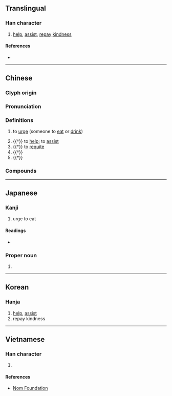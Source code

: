 {{character info/new}}
==Translingual==

===Han character===
{{Han char|rn=9|rad=人|as=06|sn=8|four=24227|canj=OKB|ids=⿰亻有}}

# [[help]], [[assist]], [[repay]] [[kindness]]

====References====
* {{Han ref|kx=0102.050|dkj=00594|dj=0216.050|hdz=10146.040|uh=4F91|ud=20369|bh=A8DD|bd=43229}}

----

==Chinese==
{{zh-forms}}

===Glyph origin===
{{Han etym}}

===Pronunciation===
{{zh-pron
|m=yòu
|c=jau6
|mc=y
|oc=y
|ma=
|cat=v
}}

===Definitions===
{{zh-hanzi}}

# {{lb|zh|literary}} to [[urge]] (someone to [[eat]] or [[drink]]) <!-- ; to [[accompany]], [[serve]] or [[entertain]] at a [[feast]] -->
# {{†}} to [[help]]; to [[assist]]
# {{†}} to [[requite]]
# {{†}} {{rfdef|zh}} <!-- 配享、從祀 -->
# {{†}} {{zh-alt-form|宥|to [[forgive]]}}

===Compounds===
{{zh-der|侑卮|侑觴|侑食}}

----

==Japanese==

===Kanji===
{{ja-kanji|grade=|rs=人06}}

# urge to eat

====Readings====
* {{ja-readings|goon=[[う]] (u)|kanon=[[ゆう]] (yū)|kun=[[すすめる]] (susumeru), [[たすける]] (tasukeru)}}

===Proper noun===
{{ja-pos|proper|ゆう}}

# {{given name|female|lang=ja|sort=ゆう}}

----

==Korean==

===Hanja===
{{ko-hanja|hangeul=유|rv=yu|mr=yu}}

# [[help]], [[assist]]
# repay kindness

----

==Vietnamese==

===Han character===
{{vi-hantu|[[hựu]], [[nhất]]|rs=人06}}

# {{defn|lang=vi|sort=人06}}

====References====
* [http://nomfoundation.org/common/nom_details.php?codepoint=4f91 Nom Foundation]